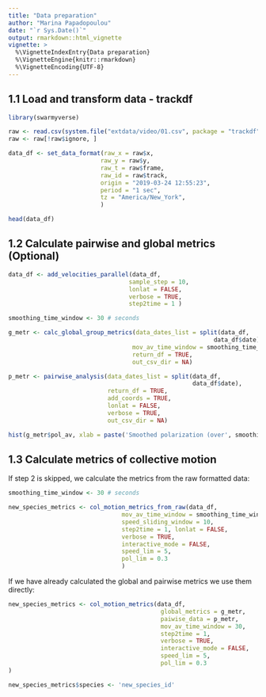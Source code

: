```yaml
---
title: "Data preparation"
author: "Marina Papadopoulou"
date: "`r Sys.Date()`"
output: rmarkdown::html_vignette
vignette: >
  %\VignetteIndexEntry{Data preparation}
  %\VignetteEngine{knitr::rmarkdown}
  %\VignetteEncoding{UTF-8}
---
```


## 1.1 Load and transform data - trackdf

```r
library(swarmyverse)

raw <- read.csv(system.file("extdata/video/01.csv", package = "trackdf"))
raw <- raw[!raw$ignore, ]

data_df <- set_data_format(raw_x = raw$x,
                          raw_y = raw$y,
                          raw_t = raw$frame,
                          raw_id = raw$track,
                          origin = "2019-03-24 12:55:23",
                          period = "1 sec",
                          tz = "America/New_York",
                          )

head(data_df)
```

## 1.2 Calculate pairwise and global metrics (Optional)


```r

data_df <- add_velocities_parallel(data_df, 
                                  sample_step = 10, 
                                  lonlat = FALSE, 
                                  verbose = TRUE, 
                                  step2time = 1 )

smoothing_time_window <- 30 # seconds

g_metr <- calc_global_group_metrics(data_dates_list = split(data_df, 
                                                          data_df$date),
                                   mov_av_time_window = smoothing_time_window, 
                                   return_df = TRUE,
                                   out_csv_dir = NA)

p_metr <- pairwise_analysis(data_dates_list = split(data_df,
                                                    data_df$date), 
                            return_df = TRUE, 
                            add_coords = TRUE,
                            lonlat = FALSE,
                            verbose = TRUE,
                            out_csv_dir = NA)

hist(g_metr$pol_av, xlab = paste('Smoothed polarization (over', smoothing_time_window, 'seconds)'), main = 'Polarization')

```

## 1.3 Calculate metrics of collective motion

If step 2 is skipped, we calculate the metrics from the raw formatted data:
```r

smoothing_time_window <- 30 # seconds

new_species_metrics <- col_motion_metrics_from_raw(data_df,
                                mov_av_time_window = smoothing_time_window,
                                speed_sliding_window = 10, 
                                step2time = 1, lonlat = FALSE,
                                verbose = TRUE,
                                interactive_mode = FALSE,
                                speed_lim = 5,
                                pol_lim = 0.3
                                )

```
If we have already calculated the global and pairwise metrics we use them directly:

```r

new_species_metrics <- col_motion_metrics(data_df, 
                                           global_metrics = g_metr,
                                           paiwise_data = p_metr,
                                           mov_av_time_window = 30,
                                           step2time = 1,
                                           verbose = TRUE,
                                           interactive_mode = FALSE,
                                           speed_lim = 5,
                                           pol_lim = 0.3
)

new_species_metrics$species <- 'new_species_id'

```

